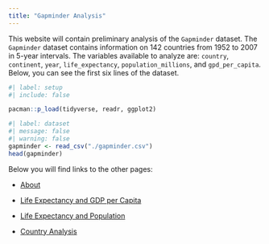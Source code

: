 ---
title: "Gapminder Analysis"
---

This website will contain preliminary analysis of the `Gapminder` dataset. The `Gapminder` dataset contains information on 142 countries from 1952 to 2007 in 5-year intervals. The variables available to analyze are: `country`, `continent`, `year`, `life_expectancy`, `population_millions`, and `gpd_per_capita`. Below, you can see the first six lines of the dataset.

```{r}
#| label: setup
#| include: false

pacman::p_load(tidyverse, readr, ggplot2)

```


```{r}
#| label: dataset
#| message: false
#| warning: false
gapminder <- read_csv("./gapminder.csv")
head(gapminder)
```

Below you will find links to the other pages:

  - [About](https://ejinright.github.io/qtm350-quiz02/about.html)
  
  - [Life Expectancy and GDP per Capita](https://ejinright.github.io/qtm350-quiz02/life-gdp.html)

  - [Life Expectancy and Population](https://ejinright.github.io/qtm350-quiz02/life-population.html)

  - [Country Analysis](https://ejinright.github.io/qtm350-quiz02/country.html)
